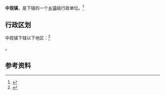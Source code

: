 {{中国乡级行政区|52/03/24/110/000}}

'''中观镇'''，是{{PRC admin/fullname|52/03/24/110/000|3}}下辖的一个[[乡镇|乡镇]]级行政单位。<ref>{{PRC admin/ref sgc|{{PRC admin/parent|52/03/24/110/000}}}}</ref>

== 行政区划 ==

中观镇下辖以下地区：<ref>{{PRC admin/ref sgc|52/03/24/110/000}}</ref>

{{PRC admin/children|52/03/24/110/000}}。

== 参考资料 ==

{{reflist}}

{{行政区划小作品}}
{{PRC admin/navcat|52/03/24/110/000}}